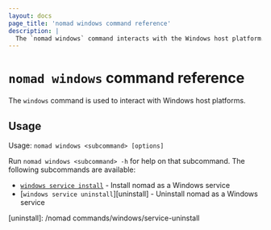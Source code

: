 ```yaml
---
layout: docs
page_title: 'nomad windows command reference'
description: |
  The `nomad windows` command interacts with the Windows host platform. Install or uninstall nomad as a Windows service.
---
```


# `nomad windows` command reference 

The `windows` command is used to interact with Windows host platforms.

## Usage 

Usage: `nomad windows <subcommand> [options]`

Run `nomad windows <subcommand> -h` for help on that subcommand. The following subcommands are available:

- [`windows service install`][install] - Install nomad as a Windows service
- [`windows service uninstall`][uninstall] - Uninstall nomad as a Windows service

[install]: /nomad/commands/windows/service-install
[uninstall]: /nomad commands/windows/service-uninstall
